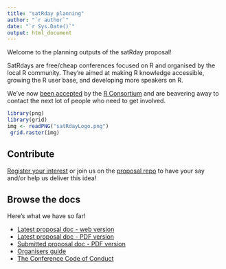 ```yaml
---
title: "satRday planning"
author: "`r author`"
date: "`r Sys.Date()`"
output: html_document
---
```


Welcome to the planning outputs of the satRday proposal!

SatRdays are free/cheap conferences focused on R and organised by the local R community. They're aimed at making R knowledge accessible, growing the R user base, and developing more speakers on R.

We've now [been accepted](https://www.r-consortium.org/news/announcement/2016/03/r-consortium-funds-technical-initiatives-community-events-and-training) by the [R Consortium](https://www.r-consortium.org) and are beavering away to contact the next lot of people who need to get involved. 

```r
library(png)
library(grid)
img <- readPNG("satRdayLogo.png")
 grid.raster(img)
```

## Contribute
[Register your interest](http://goo.gl/forms/Xv7mym0BwJ) or join us on the [proposal repo](https://github.com/stephlocke/RSaturday-proposal) to have your say and/or help us deliver this idea!

## Browse the docs
Here's what we have so far!

- [Latest proposal doc - web version](isc-proposal.html)
- [Latest proposal doc - PDF version](isc-proposal.pdf)
- [Submitted proposal doc - PDF version](satRdays-proposal.pdf)
- [Organisers guide](satRday_organiser.html)
- [The Conference Code of Conduct](ConferenceCodeOfConduct.html)